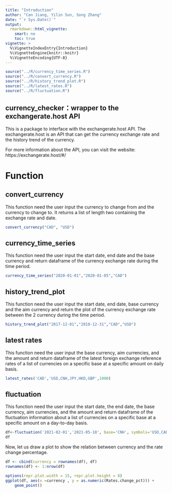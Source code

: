 ```yaml
---
title: "Introduction"
author: "Can Jiang, Yilin Sun, Song Zhang"
date: "`r Sys.Date()`"
output: 
  rmarkdown::html_vignette:
    smart: no
    toc: true
vignette: >
  %\VignetteIndexEntry{Introduction}
  %\VignetteEngine{knitr::knitr}
  %\VignetteEncoding{UTF-8}
---
```


```r
source("../R/currency_time_series.R")
source("../R/convert_currency.R")
source("../R/history_trend_plot.R")
source("../R/latest_rates.R")
source("../R/fluctuation.R")
```


## currency_checker：wrapper to the exchangerate.host API

This is a package to interface with the exchangerate.host API. The exchangerate.host is an API that can get the currency exchange rate and the history trend of the currency. 

For more information about the API, you can visit the website: https://exchangerate.host/#/

# Function

## convert_currency

This function need the user input the currency to change from and the currency to change to. It returns a list of length two containing the exchange rate and date. 


```r
convert_currency("CAD", "USD")
```


## currency_time_series

This function need the user input the start date, end date and the base currency and return dataframe of the currency exchange rate during the time period. 


```r
currency_time_series("2020-01-01","2020-01-05","CAD")

```

 



## history_trend_plot

This function need the user input the start date, end date, base currency and the aim currency and return the plot of the currency exchange rate between the 2 currency during the time period.

```r
history_trend_plot("2017-12-01","2018-12-31","CAD","USD")

```


## latest rates

This function need the user input the base currency, aim currencies, and the amount and return dataframe of the latest foreign exchange reference rates of a list of currencies on a specific base at a specific amount on daily basis. 


```r
latest_rates('CAD','USD,CNH,JPY,HKD,GBP',1000)
```   
    


## fluctuation

This function need the user input the start date, the end date, the base currency, aim currencies, and the amount and return dataframe of the fluctuation information about a list of currencies on a specific base at a specific amount on a day-to-day basis. 


```r
df<-fluctuation('2021-02-01','2021-05-10', base='CNH', symbols='USD,CAD,JPY,HKD,GBP', amount=1000)
df
```      
 
Now, let us draw a plot to show the relation between currency and the rate change percentage.

```r
df <- cbind(currency = rownames(df), df)
rownames(df) <- 1:nrow(df)
```
```r
options(repr.plot.width = 15, repr.plot.height = 8)
ggplot(df, aes(x =currency , y = as.numeric(Rates.change_pct))) +
    geom_point() 
```